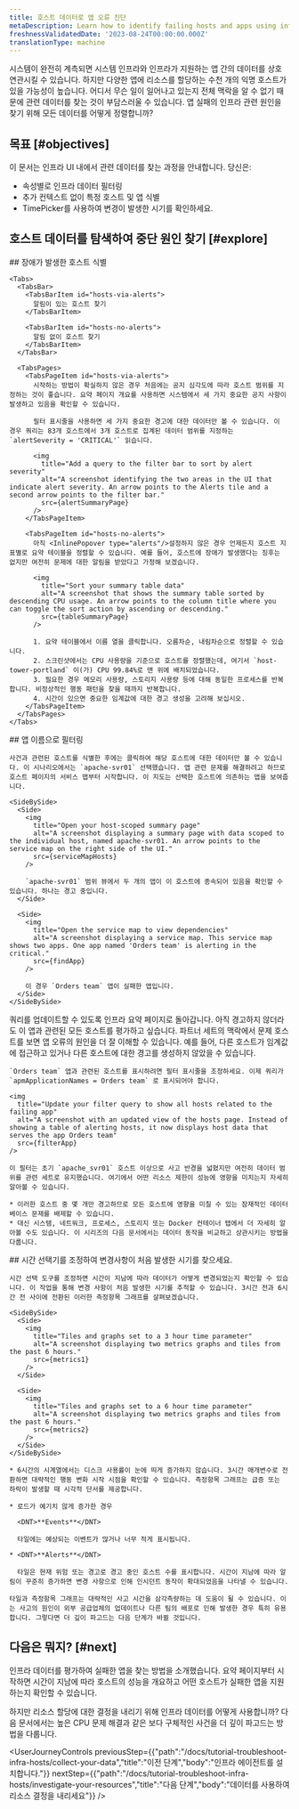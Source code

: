 ```yaml
---
title: 호스트 데이터로 앱 오류 진단
metaDescription: Learn how to identify failing hosts and apps using infrastructure data.
freshnessValidatedDate: '2023-08-24T00:00:00.000Z'
translationType: machine
---
```











시스템이 완전히 계측되면 시스템 인프라와 인프라가 지원하는 앱 간의 데이터를 상호 연관시킬 수 있습니다. 하지만 다양한 앱에 리소스를 할당하는 수천 개의 익명 호스트가 있을 가능성이 높습니다. 어디서 무슨 일이 일어나고 있는지 전체 맥락을 알 수 없기 때문에 관련 데이터를 찾는 것이 부담스러울 수 있습니다. 앱 실패의 인프라 관련 원인을 찾기 위해 모든 데이터를 어떻게 정렬합니까?

## 목표 [#objectives]

이 문서는 인프라 UI 내에서 관련 데이터를 찾는 과정을 안내합니다. 당신은:

* 속성별로 인프라 데이터 필터링
* 추가 컨텍스트 없이 특정 호스트 및 앱 식별
* TimePicker를 사용하여 변경이 발생한 시기를 확인하세요.

## 호스트 데이터를 탐색하여 중단 원인 찾기 [#explore]

<Steps>
  <Step>
    ## 장애가 발생한 호스트 식별

    <Tabs>
      <TabsBar>
        <TabsBarItem id="hosts-via-alerts">
          알림이 있는 호스트 찾기
        </TabsBarItem>

        <TabsBarItem id="hosts-no-alerts">
          알림 없이 호스트 찾기
        </TabsBarItem>
      </TabsBar>

      <TabsPages>
        <TabsPageItem id="hosts-via-alerts">
          시작하는 방법이 확실하지 않은 경우 처음에는 공지 심각도에 따라 호스트 범위를 지정하는 것이 좋습니다. 요약 페이지 개요를 사용하면 시스템에서 세 가지 중요한 공지 사항이 발생하고 있음을 확인할 수 있습니다.

          필터 표시줄을 사용하면 세 가지 중요한 경고에 대한 데이터만 볼 수 있습니다. 이 경우 쿼리는 83개 호스트에서 3개 호스트로 집계된 데이터 범위를 지정하는 `alertSeverity = 'CRITICAL'` 읽습니다.

          <img
            title="Add a query to the filter bar to sort by alert severity"
            alt="A screenshot identifying the two areas in the UI that indicate alert severity. An arrow points to the Alerts tile and a second arrow points to the filter bar."
            src={alertSummaryPage}
          />
        </TabsPageItem>

        <TabsPageItem id="hosts-no-alerts">
          아직 <InlinePopover type="alerts"/>설정하지 않은 경우 언제든지 호스트 지표별로 요약 테이블을 정렬할 수 있습니다. 예를 들어, 호스트에 장애가 발생했다는 징후는 없지만 여전히 문제에 대한 알림을 받았다고 가정해 보겠습니다.

          <img
            title="Sort your summary table data"
            alt="A screenshot that shows the summary table sorted by descending CPU usage. An arrow points to the column title where you can toggle the sort action by ascending or descending."
            src={tableSummaryPage}
          />

          1. 요약 테이블에서 이름 열을 클릭합니다. 오름차순, 내림차순으로 정렬할 수 있습니다.
          2. 스크린샷에서는 CPU 사용량을 기준으로 호스트를 정렬했는데, 여기서 `host-tower-portland` 이(가) CPU 99.84%로 맨 위에 배치되었습니다.
          3. 필요한 경우 메모리 사용량, 스토리지 사용량 등에 대해 동일한 프로세스를 반복합니다. 비정상적인 행동 패턴을 찾을 때까지 반복합니다.
          4. 시간이 있으면 중요한 임계값에 대한 경고 생성을 고려해 보십시오.
        </TabsPageItem>
      </TabsPages>
    </Tabs>
  </Step>

  <Step>
    ## 앱 이름으로 필터링

    사건과 관련된 호스트를 식별한 후에는 클릭하여 해당 호스트에 대한 데이터만 볼 수 있습니다. 이 시나리오에서는 `apache-svr01` 선택했습니다. 앱 관련 문제를 해결하려고 하므로 호스트 페이지의 서비스 맵부터 시작합니다. 이 지도는 선택한 호스트에 의존하는 앱을 보여줍니다.

    <SideBySide>
      <Side>
        <img
          title="Open your host-scoped summary page"
          alt="A screenshot displaying a summary page with data scoped to the individual host, named apache-svr01. An arrow points to the service map on the right side of the UI."
          src={serviceMapHosts}
        />

        `apache-svr01` 범위 뷰에서 두 개의 앱이 이 호스트에 종속되어 있음을 확인할 수 있습니다. 하나는 경고 중입니다.
      </Side>

      <Side>
        <img
          title="Open the service map to view dependencies"
          alt="A screenshot displaying a service map. This service map shows two apps. One app named 'Orders team' is alerting in the critical."
          src={findApp}
        />

        이 경우 `Orders team` 앱이 실패한 앱입니다.
      </Side>
    </SideBySide>
  </Step>

  <Step>
    쿼리를 업데이트할 수 있도록 인프라 요약 페이지로 돌아갑니다. 아직 경고하지 않더라도 이 앱과 관련된 모든 호스트를 평가하고 싶습니다. 파트너 세트의 맥락에서 문제 호스트를 보면 앱 오류의 원인을 더 잘 이해할 수 있습니다. 예를 들어, 다른 호스트가 임계값에 접근하고 있거나 다른 호스트에 대한 경고를 생성하지 않았을 수 있습니다.

    `Orders team` 앱과 관련된 호스트를 표시하려면 필터 표시줄을 조정하세요. 이제 쿼리가 `apmApplicationNames = Orders team` 로 표시되어야 합니다.

    <img
      title="Update your filter query to show all hosts related to the failing app"
      alt="A screenshot with an updated view of the hosts page. Instead of showing a table of alerting hosts, it now displays host data that serves the app Orders team"
      src={filterApp}
    />

    이 필터는 초기 `apache_svr01` 호스트 이상으로 사고 반경을 넓혔지만 여전히 데이터 범위를 관련 세트로 유지했습니다. 여기에서 어떤 리소스 제한이 성능에 영향을 미치는지 자세히 알아볼 수 있습니다.

    * 이러한 호스트 중 몇 개만 경고하므로 모든 호스트에 영향을 미칠 수 있는 잠재적인 데이터베이스 문제를 배제할 수 있습니다.
    * 대신 시스템, 네트워크, 프로세스, 스토리지 또는 Docker 컨테이너 탭에서 더 자세히 알아볼 수도 있습니다. 이 시리즈의 다음 문서에서는 데이터 동작을 비교하고 상관시키는 방법을 다룹니다.
  </Step>

  <Step>
    ## 시간 선택기를 조정하여 변경사항이 처음 발생한 시기를 찾으세요.

    시간 선택 도구를 조정하면 시간이 지남에 따라 데이터가 어떻게 변경되었는지 확인할 수 있습니다. 이 작업을 통해 변경 사항이 처음 발생한 시기를 추적할 수 있습니다. 3시간 전과 6시간 전 사이에 전환된 이러한 측정항목 그래프를 살펴보겠습니다.

    <SideBySide>
      <Side>
        <img
          title="Tiles and graphs set to a 3 hour time parameter"
          alt="A screenshot displaying two metrics graphs and tiles from the past 6 hours."
          src={metrics1}
        />
      </Side>

      <Side>
        <img
          title="Tiles and graphs set to a 6 hour time parameter"
          alt="A screenshot displaying two metrics graphs and tiles from the past 6 hours."
          src={metrics2}
        />
      </Side>
    </SideBySide>

    * 6시간의 시계열에서는 디스크 사용률이 눈에 띄게 증가하지 않습니다. 3시간 매개변수로 전환하면 대략적인 행동 변화 시작 시점을 확인할 수 있습니다. 측정항목 그래프는 급증 또는 하락이 발생할 때 시각적 단서를 제공합니다.

    * 로드가 예기치 않게 증가한 경우

      <DNT>**Events**</DNT>

      타일에는 예상되는 이벤트가 많거나 너무 적게 표시됩니다.

    * <DNT>**Alerts**</DNT>

      타일은 현재 위험 또는 경고로 경고 중인 호스트 수를 표시합니다. 시간이 지남에 따라 알림이 꾸준히 증가하면 변경 사항으로 인해 인시던트 동작이 확대되었음을 나타낼 수 있습니다.

    타일과 측정항목 그래프는 대략적인 사고 시간을 삼각측량하는 데 도움이 될 수 있습니다. 이는 사고의 원인이 외부 공급업체의 업데이트나 다른 팀의 배포로 인해 발생한 경우 특히 유용합니다. 그렇다면 더 깊이 파고드는 다음 단계가 바뀔 것입니다.
  </Step>
</Steps>

## 다음은 뭐지? [#next]

인프라 데이터를 평가하여 실패한 앱을 찾는 방법을 소개했습니다. 요약 페이지부터 시작하면 시간이 지남에 따라 호스트의 성능을 개요하고 어떤 호스트가 실패한 앱을 지원하는지 확인할 수 있습니다.

하지만 리소스 할당에 대한 결정을 내리기 위해 인프라 데이터를 어떻게 사용합니까? 다음 문서에서는 높은 CPU 문제 해결과 같은 보다 구체적인 사건을 더 깊이 파고드는 방법을 다룹니다.

<UserJourneyControls
  previousStep={{"path":"/docs/tutorial-troubleshoot-infra-hosts/collect-your-data","title":"이전 단계","body":"인프라 에이전트를 설치합니다."}}
  nextStep={{"path":"/docs/tutorial-troubleshoot-infra-hosts/investigate-your-resources","title":"다음 단계","body":"데이터를 사용하여 리소스 결정을 내리세요"}}
/>